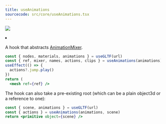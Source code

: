 ```yaml
---
title: useAnimations
sourcecode: src/core/useAnimations.tsx
---
```


[![](https://img.shields.io/badge/-storybook-%23ff69b4)](https://drei.pmnd.rs/?path=/story/abstractions-useanimations--use-animations-st)

<Grid cols={4}>
  <li>
    <Codesandbox id="pecl6" />
  </li>
</Grid>

A hook that abstracts [AnimationMixer](https://threejs.org/docs/#api/en/animation/AnimationMixer).

```jsx
const { nodes, materials, animations } = useGLTF(url)
const { ref, mixer, names, actions, clips } = useAnimations(animations)
useEffect(() => {
  actions?.jump.play()
})
return (
  <mesh ref={ref} />
```

The hook can also take a pre-existing root (which can be a plain object3d or a reference to one):

```jsx
const { scene, animations } = useGLTF(url)
const { actions } = useAnimations(animations, scene)
return <primitive object={scene} />
```
